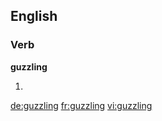 ==English==

===Verb===
'''guzzling'''

# {{present participle of|guzzle}}

[[de:guzzling]]
[[fr:guzzling]]
[[vi:guzzling]]